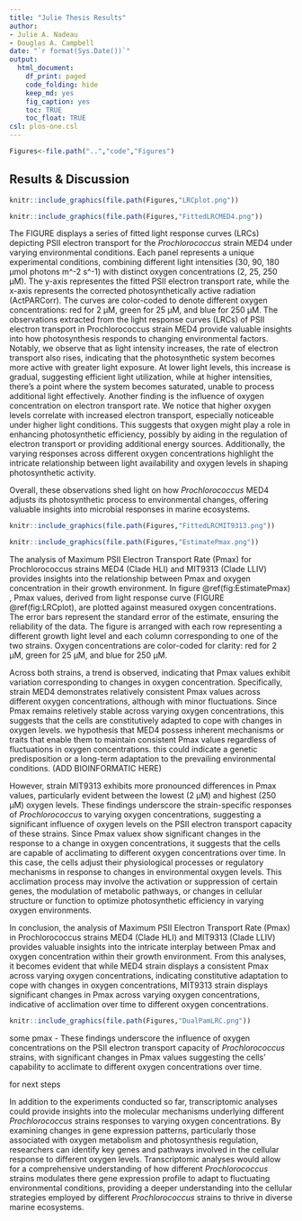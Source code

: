 ```yaml
---
title: "Julie Thesis Results"
author:
- Julie A. Nadeau
- Douglas A. Campbell
date: "`r format(Sys.Date())`"
output:
  html_document:
    df_print: paged
    code_folding: hide
    keep_md: yes
    fig_caption: yes
    toc: TRUE
    toc_float: TRUE   
csl: plos-one.csl
---
```

``` r
Figures<-file.path("..","code","Figures")
```

## Results & Discussion


```r
knitr::include_graphics(file.path(Figures,"LRCplot.png"))
```






```r
knitr::include_graphics(file.path(Figures,"FittedLRCMED4.png"))
```


The FIGURE displays a series of fitted light response curves (LRCs) depicting PSII electron transport for the *Prochlorococcus* strain MED4 under varying environmental conditions. Each panel represents a unique experimental conditions, combining different light intensities (30, 90, 180 µmol photons m^-2 s^-1) with distinct oxygen concentrations (2, 25, 250 µM). The y-axis representes the fitted PSII electron transport rate, while the x-axis represents the corrected photosynthetically active radiation (ActPARCorr). The curves are color-coded to denote different oxygen concentrations: red for 2 µM, green for 25 µM, and blue for 250 µM.
The observations extracted from the light response curves (LRCs) of PSII electron transport in Prochlorococcus strain MED4 provide valuable insights into how photosynthesis responds to changing environmental factors. Notably, we observe that as light intensity increases, the rate of electron transport also rises, indicating that the photosynthetic system becomes more active with greater light exposure. At lower light levels, this increase is gradual, suggesting efficient light utilization, while at higher intensities, there's a point where the system becomes saturated, unable to process additional light effectively. Another finding is the influence of oxygen concentration on electron transport rate. We notice that higher oxygen levels correlate with increased electron transport, especially noticeable under higher light conditions. This suggests that oxygen might play a role in enhancing photosynthetic efficiency, possibly by aiding in the regulation of electron transport or providing additional energy sources. Additionally, the varying responses across different oxygen concentrations highlight the intricate relationship between light availability and oxygen levels in shaping photosynthetic activity. 

Overall, these observations shed light on how *Prochlorococcus* MED4 adjusts its photosynthetic process to environmental changes, offering valuable insights into microbial responses in marine ecosystems.


```r
knitr::include_graphics(file.path(Figures,"FittedLRCMIT9313.png"))
```


```r
knitr::include_graphics(file.path(Figures,"EstimatePmax.png"))
```
The analysis of Maximum PSII Electron Transport Rate (Pmax) for Prochlorococcus strains MED4 (Clade HLI) and MIT9313 (Clade LLIV) provides insights into the relationship between Pmax and oxygen concentration in their growth environment. In figure \@ref(fig:EstimatePmax) , Pmax values, derived from light response curve (FIGURE \@ref(fig:LRCplot), are plotted against measured oxygen concentrations. The error bars represent the standard error of the estimate, ensuring the reliability of the data. The figure is arranged with each row representing a different growth light level and each column corresponding to one of the two strains. Oxygen concentrations are color-coded for clarity: red for 2 µM, green for 25 µM, and blue for 250 µM.

Across both strains, a trend is observed, indicating that Pmax values exhibit variation corresponding to changes in oxygen concentration. Specifically, strain MED4 demonstrates relatively consistent Pmax values across different oxygen concentrations, although with minor fluctuations. Since Pmax remains reletively stable across varying oxygen concentrations, this suggests that the cells are constitutively adapted to cope with changes in oxygen levels. we hypothesis that MED4 possess inherent mechanisms or traits that enable them to maintain consistent Pmax values regardless of fluctuations in oxygen concentrations. this could indicate a genetic predisposition or a long-term adaptation to the prevailing environmental conditions. (ADD BIOINFORMATIC HERE)

However, strain MIT9313 exhibits more pronounced differences in Pmax values, particularly evident between the lowest (2 µM) and highest (250 µM) oxygen levels. These findings underscore the strain-specific responses of *Prochlorococcus* to varying oxygen concentrations, suggesting a significant influence of oxygen levels on the PSII electron transport capacity of these strains. Since Pmax valuex show significant changes in the response to a change in oxygen concentrations, it suggests that the cells are capable of acclimating to different oxygen concentrations over time. In this case, the cells adjust their physiological processes or regulatory mechanisms in response to changes in environmental oxygen levels. This acclimation process may involve the activation or suppression of certain genes, the modulation of metabolic pathways, or changes in cellular structure or function to optimize photosynthetic efficiency in varying oxygen environments.

In conclusion, the analysis of Maximum PSII Electron Transport Rate (Pmax) in Prochlorococcus strains MED4 (Clade HLI) and MIT9313 (Clade LLIV) provides valuable insights into the intricate interplay between Pmax and oxygen concentration within their growth environment. From this analyses, it becomes evident that while MED4 strain displays a consistent Pmax across varying oxygen concentrations, indicating constitutive adaptation to cope with changes in oxygen concentrations, MIT9313 strain displays significant changes in Pmax across varying oxygen concentrations, indicative of acclimation over time to different oxygen concentrations. 


```r
knitr::include_graphics(file.path(Figures,"DualPamLRC.png"))
```


some pmax 
- These findings underscore the influence of oxygen concentrations on the PSII electron transport capacity of *Prochlorococcus* strains, with significant changes in Pmax values suggesting the cells' capability to acclimate to different oxygen concentrations over time.




for next steps 

In addition to the experiments conducted so far, transcriptomic analyses could provide insights into the molecular mechanisms underlying different *Prochlorococcus* strains responses to varying oxygen concentrations. By examining changes in gene expression patterns, particularly those associated with oxygen metabolism and photosynthesis regulation, researchers can identify key genes and pathways involved in the cellular response to different oxygen levels. Transcriptomic analyses would allow for a comprehensive understanding of how different *Prochlorococcus* strains modulates there gene expression profile to adapt to fluctuating environmental conditions, providing a deeper understanding into the cellular strategies employed by different *Prochlorococcus* strains to thrive in diverse marine ecosystems.
